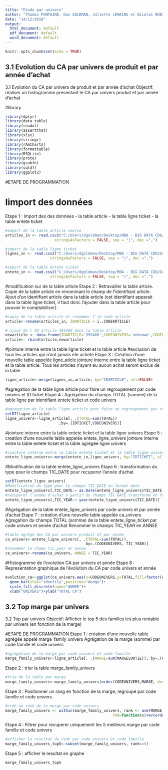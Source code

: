 ```yaml
---
title: "Etude par univers"
author: "Thomas FONTAINE, Dan GOLDMAN, Juliette LEMAINS et Nicolas ROBIN"
date: "14/12/2018"
output:
  html_document: default
  pdf_document: default
  word_document: default
---
```


```r
knitr::opts_chunk$set(echo = TRUE)
```

## 3.1 Evolution du CA par univers de produit et par année d'achat
3.1 Evolution du CA par univers de produit et par année d'achat
Objectif: réaliser un histogramme presentant le CA par univers produit et par année d'achat

#library
```r
library(dplyr)
library(data.table)
library(readxl)
library(assertthat)
library(xlsx)
library(stringr)
library(rAmCharts)
library(formattable)
library(RSQLite)
library(proto)
library(gsubfn)
library(sqldf)
library(ggplot2)
```


#ETAPE DE PROGRAMMATION 

# Iimport des données
Etape 1 : Import des des données
- la table article
- la table ligne ticket
- la table entete ticket
```r

#import de la table article source
articles_in <- read.csv2("C:/Users/dgoldman/Desktop/MBA - BIG DATA CDO/DataMining/projet transverse R/Projet R a rendre/DATA/REF_ARTICLE.csv", header = T, na.strings = "",
                      stringsAsFactors = FALSE, sep = "|", dec =",")

#import de la table ligne ticket
lignes_in <- read.csv2("C:/Users/dgoldman/Desktop/MBA - BIG DATA CDO/DataMining/projet transverse R/Projet R a rendre/DATA/LIGNES_TICKET.csv", header = T, na.strings = "",
                    stringsAsFactors = FALSE, sep = "|", dec =",")

#import de la table entete ticket
entete_in <- read.csv2("C:/Users/dgoldman/Desktop/MBA - BIG DATA CDO/DataMining/projet transverse R/Projet R a rendre/DATA/ENTETES_TICKET.csv", header = T, na.strings = "",
                    stringsAsFactors = FALSE, sep = "|", dec =",")
```

#modification sur de la table article
Etape 2 : Retravailler la table article.
Copie de la table article en renommant le champ de l'identifiant article.
Ajout d'un identifiant article dans la table article (cet identifiant apparait dans la table ligne ticket, il faut donc l'ajouter dans la table article pour pouvoir le comptabiliser).
```r
#copie de la table article et renommer l'id code article
article<-rename(articles_in, IDARTICLE = ï..CODEARTICLE)

# ajout de l ID article 395460 dans la table article
newarticle <- data.frame(IDARTICLE='395460',CODEUNIVERS='unknown',CODEFAMILLE='unknown', CODESOUSFAMILLE='unknown')
article<- rbind(article,newarticle)

```

#jointure interne entre la table ligne ticket et la table article
#exclusion de tous les articles qui n'ont jamais ete acheté
Etape 3 : Création d'une nouvelle table appelée ligne_aticle
jointure interne entre la table ligne ticket et la table article. 
Tous les articles n'ayant eu aucun achat seront exclus de la table
```r
ligne_article<-merge(lignes_in,article, by="IDARTICLE", all=FALSE)
```


#agregation de la table ligne article pour faire un regroupement par code univers et ID ticket
Etape 4 : Agrégation du champs TOTAL (somme) de la table ligne par identifiant entete ticket et code univers
```r
#agregation de la table ligne article pour faire un regroupement par code univers et ID ticket
setDT(ligne_article)
ligne_univers<-ligne_article[, .(TOTAL=sum(TOTAL))
                        ,by=.(IDTICKET,CODEUNIVERS)]
```

#jointure interne entre la table entete ticket et la table ligne univers
Etape 5 : creation d'une nouvelle table appelée entete_ligne_univers
jointure interne entre la table entete ticket et la table agrégée ligne univers
```r
#jointure interne entre la table entete ticket et la table ligne univers
entete_ligne_univers<-merge(entete_in,ligne_univers, by="IDTICKET", all=FALSE)
```

#Modification de la table entete_ligne_univers
Etape 6 : transformation du type pour le champs TIC_DATE pour recuperer l'année d'achat
```r
setDT(entete_ligne_univers)
#Modification du type pour le champs TIC_DATE en format date
entete_ligne_univers[,TIC_DATE:= as.Date(entete_ligne_univers$TIC_DATE)]
#recuperer l'année d'achat à partir du champs TIC_DATE transformé en format date
entete_ligne_univers[,TIC_YEAR:= year(entete_ligne_univers$TIC_DATE)]
```

#Agrégation de la table entete_ligne_univers par code univers et par année d'achat
Etape 7 : création d'une nouvelle table appelée ca_univers
Agregation du champs TOTAL (somme) de la table entete_ligne_ticket par code univers et année d'achat
Renommer le champs TIC_YEAR en ANNEE
```r
#table agrégé des CA par univers produit et par année
ca_univers<-entete_ligne_univers[, .(TOTAL=sum(TOTAL)),
                                    by=.(CODEUNIVERS, TIC_YEAR)]
#renommer le champ tic_year en année
ca_univers<-rename(ca_univers, ANNEE = TIC_YEAR)
```

#Histogramme de l'evolution CA par univers et année
Etape 8 : Representation graphique de l'évolution du CA par code univers et année
```r
evolution_ca<-ggplot(ca_univers,aes(x=CODEUNIVERS,y=TOTAL,fill=factor(ANNEE)))+
  geom_bar(stat="identity",position="dodge")+
  scale_fill_discrete(name="ANNEE")+
  xlab("UNIVERS")+ylab("TOTAL CA")
```

## 3.2 Top marge par univers
3.2 Top par univers
Objectif: Afficher le top 5 des familles les plus rentable par univers (en fonction de la marge)

#ETAPE DE PROGRAMMATION 
Etape 1 : création d'une nouvelle table agrégée appelé marge_family_univers
Agrégation de la marge (somme) par code famille et code univers
```r
#agregation de la marge par code univers et code famille
marge_family_univers<-ligne_article[, .(MARGE=sum(MARGESORTIE)), by=.(CODEUNIVERS, CODEFAMILLE)]
```

Etape 2 : trier la table marge_family_univers
```r
#trie de la table par marge
marge_family_univers<-marge_family_univers[order(CODEUNIVERS,MARGE, decreasing = TRUE),]
```

Etape 3 : Positionner un rang en fonction de la marge, regroupé par code famille et code univers
```r
#créé un rank de la marge par code univers
marge_family_univers <- within(marge_family_univers, rank <- ave(MARGE, CODEUNIVERS,
                                                FUN=function(x)rev(order(x))))
```

Etape 4 : Filtrer pour recuperer uniquement les 5 meilleurs marge par code famille et code univers
```r
#afficher le resultat du rank par code univers et code famille
marge_family_univers_top5<-subset(marge_family_univers, rank<=5)
```

Etape 5 : afficher le resultat en graphe
```r
marge_family_univers_top5
```

